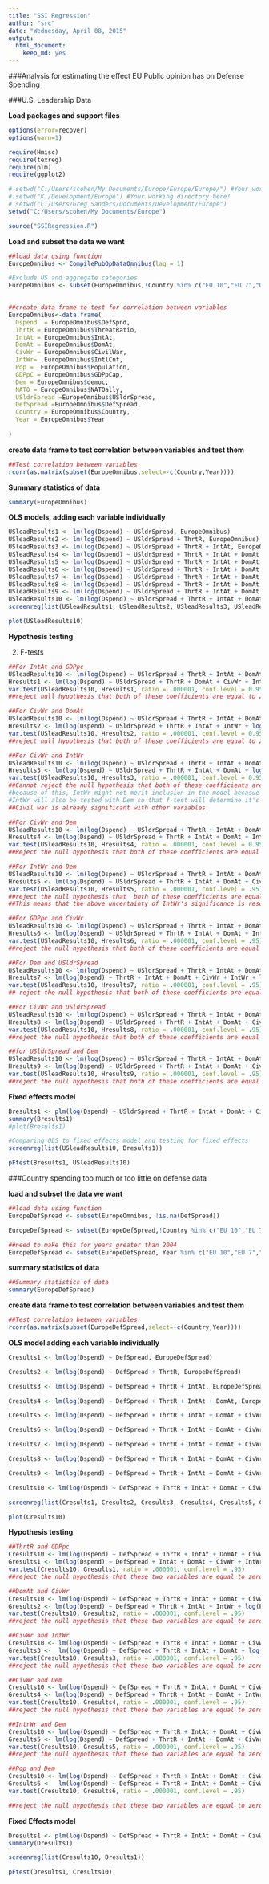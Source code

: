 ```yaml
---
title: "SSI Regression"
author: "src"
date: "Wednesday, April 08, 2015"
output:
  html_document:
    keep_md: yes
---
```


###Analysis for estimating the effect EU Public opinion has on Defense Spending 

###U.S. Leadership Data


**Load packages and support files**
```r
options(error=recover)
options(warn=1)

require(Hmisc)
require(texreg)
require(plm)
require(ggplot2)

# setwd("C:/Users/scohen/My Documents/Europe/Europe/Europe/") #Your working directory here!
# setwd("K:/Development/Europe") #Your working directory here!
# setwd("C:/Users/Greg Sanders/Documents/Development/Europe")
setwd("C:/Users/scohen/My Documents/Europe")

source("SSIRegression.R")

```


**Load and subset the data we want**
```r



##load data using function
EuropeOmnibus <- CompilePubOpDataOmnibus(lag = 1)

#Exclude US and aggregate categories
EuropeOmnibus <- subset(EuropeOmnibus,!Country %in% c("EU 10","EU 7","USA","EU 11","EU 9","EU 12","EU 8","Russian"))
  

##create data frame to test for correlation between variables
EuropeOmnibus<-data.frame(
  Dspend  = EuropeOmnibus$DefSpnd,
  ThrtR = EuropeOmnibus$ThreatRatio,
  IntAt = EuropeOmnibus$IntAt,
  DomAt = EuropeOmnibus$DomAt,
  CivWr = EuropeOmnibus$CivilWar,
  IntWr=  EuropeOmnibus$IntlCnf,
  Pop =  EuropeOmnibus$Population,
  GDPpC = EuropeOmnibus$GDPpCap,
  Dem = EuropeOmnibus$democ,
  NATO = EuropeOmnibus$NATOally,
  USldrSpread =EuropeOmnibus$USldrSpread,
  DefSpread =EuropeOmnibus$DefSpread,
  Country = EuropeOmnibus$Country,
  Year = EuropeOmnibus$Year
  
)


```

**create data frame to test correlation between variables and test them**
```r

##Test correlation between variables 
rcorr(as.matrix(subset(EuropeOmnibus,select=-c(Country,Year))))

```

**Summary statistics of data**
```r

summary(EuropeOmnibus)

```

**OLS models, adding each variable individually**
```r
USleadResults1 <- lm(log(Dspend) ~ USldrSpread, EuropeOmnibus) 
USleadResults2 <- lm(log(Dspend) ~ USldrSpread + ThrtR, EuropeOmnibus)
USleadResults3 <- lm(log(Dspend) ~ USldrSpread + ThrtR + IntAt, EuropeOmnibus)
USleadResults4 <- lm(log(Dspend) ~ USldrSpread + ThrtR + IntAt + DomAt, EuropeOmnibus)
USleadResults5 <- lm(log(Dspend) ~ USldrSpread + ThrtR + IntAt + DomAt + CivWr, EuropeOmnibus)
USleadResults6 <- lm(log(Dspend) ~ USldrSpread + ThrtR + IntAt + DomAt + CivWr + IntWr, EuropeOmnibus)
USleadResults7 <- lm(log(Dspend) ~ USldrSpread + ThrtR + IntAt + DomAt + CivWr + IntWr + log(Pop), EuropeOmnibus)
USleadResults8 <- lm(log(Dspend) ~ USldrSpread + ThrtR + IntAt + DomAt + CivWr + IntWr + log(Pop) + log(GDPpC), EuropeOmnibus)
USleadResults9 <- lm(log(Dspend) ~ USldrSpread + ThrtR + IntAt + DomAt + CivWr + IntWr + log(Pop) + log(GDPpC) + Dem, EuropeOmnibus)
USleadResults10 <- lm(log(Dspend) ~ USldrSpread + ThrtR + IntAt + DomAt + CivWr + IntWr + log(Pop) + log(GDPpC) + Dem + NATO, EuropeOmnibus)
screenreg(list(USleadResults1, USleadResults2, USleadResults3, USleadResults4, USleadResults5, USleadResults6, USleadResults7, USleadResults8, USleadResults9, USleadResults10))

plot(USleadResults10)

```


**Hypothesis testing**

2. F-tests
``` r
##For IntAt and GDPpc
USleadResults10 <- lm(log(Dspend) ~ USldrSpread + ThrtR + IntAt + DomAt + CivWr + IntWr + log(Pop) + log(GDPpC) + Dem + NATO, EuropeOmnibus)
Hresults1 <- lm(log(Dspend) ~ USldrSpread + ThrtR + DomAt + CivWr + IntWr + log(Pop) + Dem + NATO, EuropeOmnibus)
var.test(USleadResults10, Hresults1, ratio = .000001, conf.level = 0.95)
##reject null hypothesis that both of these coefficients are equal to zero

##For CivWr and DomAt
USleadResults10 <- lm(log(Dspend) ~ USldrSpread + ThrtR + IntAt + DomAt + CivWr + IntWr + log(Pop) + log(GDPpC) + Dem + NATO, EuropeOmnibus)
Hresults2 <- lm(log(Dspend) ~ USldrSpread + ThrtR + IntAt + IntWr + log(Pop) + log(GDPpC) + Dem + NATO, EuropeOmnibus)
var.test(USleadResults10, Hresults2, ratio = .000001, conf.level = 0.95)
##reject null hypothesis that both of these coefficients are equal to zero

##For CivWr and IntWr
USleadResults10 <- lm(log(Dspend) ~ USldrSpread + ThrtR + IntAt + DomAt + CivWr + IntWr + log(Pop) + log(GDPpC) + Dem + NATO, EuropeOmnibus)
Hresults3 <- lm(log(Dspend) ~ USldrSpread + ThrtR + IntAt + DomAt + log(Pop) + log(GDPpC) + Dem + NATO, EuropeOmnibus)
var.test(USleadResults10, Hresults3, ratio = .000001, conf.level = 0.95)
##Cannot reject the null hypothesis that both of these coefficients are equal to zero.  
#because of this, IntWr might not merit inclusion in the model becasue it's statistics show that by itself, it's not statistically significant at the 95% level, it only increases r^2 by .01 when added and it doesn't affect the other variables.  (except a decrease in ThrtR by .05 but this is not a huge impact on the model)
#IntWr will also be tested with Dem so that f-test will determine it's merit in the model.
##Civil war is already significant with other variables.

##For CivWr and Dem
USleadResults10 <- lm(log(Dspend) ~ USldrSpread + ThrtR + IntAt + DomAt + CivWr + IntWr + log(Pop) + log(GDPpC) + Dem + NATO, EuropeOmnibus)
Hresults4 <- lm(log(Dspend) ~ USldrSpread + ThrtR + IntAt + DomAt + IntWr + log(Pop) + log(GDPpC) + NATO, EuropeOmnibus)
var.test(USleadResults10, Hresults4, ratio = .000001, conf.level = 0.95)
##Reject the null hypothesis that both of these coefficients are equal to zero

##For IntWr and Dem
USleadResults10 <- lm(log(Dspend) ~ USldrSpread + ThrtR + IntAt + DomAt + CivWr + IntWr + log(Pop) + log(GDPpC) + Dem + NATO, EuropeOmnibus)
Hresults5 <- lm(log(Dspend) ~ USldrSpread + ThrtR + IntAt + DomAt + CivWr + log(Pop) + log(GDPpC) + NATO, EuropeOmnibus)
var.test(USleadResults10, Hresults5, ratio = .000001, conf.level = .95)
##reject the null hypothesis that  both of these coefficients are equal to zero
##This means that the above uncertainty of IntWr's significance is resolved and IntWr should stay in the model

##For GDPpc and CivWr
USleadResults10 <- lm(log(Dspend) ~ USldrSpread + ThrtR + IntAt + DomAt + CivWr + IntWr + log(Pop) + log(GDPpC) + Dem + NATO, EuropeOmnibus)
Hresults6 <- lm(log(Dspend) ~ USldrSpread + ThrtR + IntAt + DomAt + IntWr + log(Pop) + Dem + NATO, EuropeOmnibus)
var.test(USleadResults10, Hresults6, ratio = .000001, conf.level = .95)
##reject the null hypothesis that both of these coefficients are equal to zero

##For Dem and USldrSpread
USleadResults10 <- lm(log(Dspend) ~ USldrSpread + ThrtR + IntAt + DomAt + CivWr + IntWr + log(Pop) + log(GDPpC) + Dem + NATO, EuropeOmnibus)
Hresults7 <- lm(log(Dspend) ~ ThrtR + IntAt + DomAt + CivWr + IntWr + log(Pop) + log(GDPpC) + NATO, EuropeOmnibus)
var.test(USleadResults10, Hresults7, ratio = .000001, conf.level = .95)
## reject the null hypothesis that both of these coefficients are equal to zero

##For CivWr and USldrSpread
USleadResults10 <- lm(log(Dspend) ~ USldrSpread + ThrtR + IntAt + DomAt + CivWr + IntWr + log(Pop) + log(GDPpC) + Dem + NATO, EuropeOmnibus)
Hresults8 <- lm(log(Dspend) ~ USldrSpread + ThrtR + IntAt + DomAt + CivWr + IntWr + log(Pop) + log(GDPpC) + Dem + NATO, EuropeOmnibus)
var.test(USleadResults10, Hresults8, ratio = .000001, conf.level = .95)
##reject the null hypothesis that both of these coefficients are equal to zero

##for USldrSpread and Dem
USleadResults10 <- lm(log(Dspend) ~ USldrSpread + ThrtR + IntAt + DomAt + CivWr + IntWr + log(Pop) + log(GDPpC) + Dem + NATO, EuropeOmnibus)
Hresults9 <- lm(log(Dspend) ~ USldrSpread + ThrtR + IntAt + DomAt + CivWr + IntWr + log(Pop) + log(GDPpC) + Dem + NATO, EuropeOmnibus)
var.test(USleadResults10, Hresults9, ratio = .000001, conf.level = .95)
##reject the null hypothesis that both of these coefficients are equal to zero


```


**Fixed effects model**
```r

Bresults1 <- plm(log(Dspend) ~ USldrSpread + ThrtR + IntAt + DomAt + CivWr + IntWr + log(Pop) + log(GDPpC) + Dem + NATO, data=EuropeOmnibus, index=c("Country", "Year"), model="within")
summary(Bresults1)
#plot(Bresults1)

#Comparing OLS to fixed effects model and testing for fixed effects
screenreg(list(USleadResults10, Bresults1))

pFtest(Bresults1, USleadResults10)


```


###Country spending too much or too little on defense data

**load and subset the data we want**
```r

##load data using function
EuropeDefSpread <- subset(EuropeOmnibus, !is.na(DefSpread))

EuropeDefSpread <- subset(EuropeDefSpread,!Country %in% c("EU 10","EU 7","USA","EU 11","EU 9","EU 12","EU 8"))

##need to make this for years greater than 2004
EuropeDefSpread <- subset(EuropeDefSpread, Year %in% c("EU 10","EU 7","USA","EU 11","EU 9","EU 12","EU 8"))


```

**summary statistics of data**
```r

##Summary statistics of data
summary(EuropeDefSpread)

```

**create data frame to test correlation between variables and test them**
```r

##Test correlation between variables 
rcorr(as.matrix(subset(EuropeDefSpread,select=-c(Country,Year))))

```



**OLS model adding each variable individually**
```r
Cresults1 <- lm(log(Dspend) ~ DefSpread, EuropeDefSpread) 

Cresults2 <- lm(log(Dspend) ~ DefSpread + ThrtR, EuropeDefSpread)

Cresults3 <- lm(log(Dspend) ~ DefSpread + ThrtR + IntAt, EuropeDefSpread)

Cresults4 <- lm(log(Dspend) ~ DefSpread + ThrtR + IntAt + DomAt, EuropeDefSpread)

Cresults5 <- lm(log(Dspend) ~ DefSpread + ThrtR + IntAt + DomAt + CivWr, EuropeDefSpread)

Cresults6 <- lm(log(Dspend) ~ DefSpread + ThrtR + IntAt + DomAt + CivWr + IntWr, EuropeDefSpread)

Cresults7 <- lm(log(Dspend) ~ DefSpread + ThrtR + IntAt + DomAt + CivWr + IntWr + log(Pop), EuropeDefSpread)

Cresults8 <- lm(log(Dspend) ~ DefSpread + ThrtR + IntAt + DomAt + CivWr + IntWr + log(Pop) + log(GDPpC), EuropeDefSpread)

Cresults9 <- lm(log(Dspend) ~ DefSpread + ThrtR + IntAt + DomAt + CivWr + IntWr + log(Pop) + log(GDPpC) + Dem, EuropeDefSpread)

Cresults10 <- lm(log(Dspend) ~ DefSpread + ThrtR + IntAt + DomAt + CivWr + IntWr + log(Pop) + log(GDPpC) + Dem + NATO, EuropeDefSpread)

screenreg(list(Cresults1, Cresults2, Cresults3, Cresults4, Cresults5, Cresults6, Cresults7, Cresults8, Cresults9, Cresults10))

plot(Cresults10)

```


**Hypothesis testing**
``` r

##ThrtR and GDPpc
Cresults10 <- lm(log(Dspend) ~ DefSpread + ThrtR + IntAt + DomAt + CivWr + IntWr + log(Pop) + log(GDPpC) + Dem + NATO, EuropeDefSpread)
Gresults1 <- lm(log(Dspend) ~ DefSpread + IntAt + DomAt + CivWr + IntWr + log(Pop) + Dem + NATO, EuropeDefSpread)
var.test(Cresults10, Gresults1, ratio = .000001, conf.level = .95)
##reject the null hypothesis that these two variables are equal to zero

##DomAt and CivWr
Cresults10 <- lm(log(Dspend) ~ DefSpread + ThrtR + IntAt + DomAt + CivWr + IntWr + log(Pop) + log(GDPpC) + Dem + NATO, EuropeDefSpread)
Gresults2 <- lm(log(Dspend) ~ DefSpread + ThrtR + IntAt + IntWr + log(Pop) + log(GDPpC) + Dem + NATO, EuropeDefSpread)
var.test(Cresults10, Gresults2, ratio = .000001, conf.level = .95)
##reject the null hypothesis that these two variables are equal to zero

##CivWr and IntWr
Cresults10 <- lm(log(Dspend) ~ DefSpread + ThrtR + IntAt + DomAt + CivWr + IntWr + log(Pop) + log(GDPpC) + Dem + NATO, EuropeDefSpread)
Gresults3 <-  lm(log(Dspend) ~ DefSpread + ThrtR + IntAt + DomAt + log(Pop) + log(GDPpC) + Dem + NATO, EuropeDefSpread)
var.test(Cresults10, Gresults3, ratio = .000001, conf.level = .95)
##reject the null hypothesis that these two variables are equal to zero

##CivWr and Dem
Cresults10 <- lm(log(Dspend) ~ DefSpread + ThrtR + IntAt + DomAt + CivWr + IntWr + log(Pop) + log(GDPpC) + Dem + NATO, EuropeDefSpread)
Gresults4 <- lm(log(Dspend) ~ DefSpread + ThrtR + IntAt + DomAt + IntWr + log(Pop) + log(GDPpC) + NATO, EuropeDefSpread)
var.test(Cresults10, Gresults4, ratio = .000001, conf.level = .95)
##reject the null hypothesis that these two variables are equal to zero

##IntrWr and Dem
Cresults10 <- lm(log(Dspend) ~ DefSpread + ThrtR + IntAt + DomAt + CivWr + IntWr + log(Pop) + log(GDPpC) + Dem + NATO, EuropeDefSpread)
Gresults5 <- lm(log(Dspend) ~ DefSpread + ThrtR + IntAt + DomAt + CivWr + log(Pop) + log(GDPpC) + NATO, EuropeDefSpread)
var.test(Cresults10, Gresults5, ratio = .000001, conf.level = .95)
##reject the null hypothesis that these two variables are equal to zero

##Pop and Dem
Cresults10 <- lm(log(Dspend) ~ DefSpread + ThrtR + IntAt + DomAt + CivWr + IntWr + log(Pop) + log(GDPpC) + Dem + NATO, EuropeDefSpread)
Gresults6 <-  lm(log(Dspend) ~ DefSpread + ThrtR + IntAt + DomAt + CivWr + IntWr + log(Pop) + log(GDPpC) + Dem + NATO, EuropeDefSpread)
var.test(Cresults10, Gresults6, ratio = .000001, conf.level = .95)

##reject the null hypothesis that these two variables are equal to zero. 
```



**Fixed Effects model**
```r

Dresults1 <- plm(log(Dspend) ~ DefSpread + ThrtR + IntAt + DomAt + CivWr + IntWr + log(Pop) + log(GDPpC) + Dem + NATO, data=EuropeDefSpread, index=c("Country", "Year"), model="within")
summary(Dresults1)

screenreg(list(Cresults10, Dresults1))

pFtest(Dresults1, Cresults10)

```
